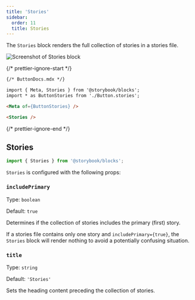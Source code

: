 ```yaml
---
title: 'Stories'
sidebar:
  order: 11
  title: Stories
---
```


<YouTubeCallout id="uAA1JvLcl-w" title="Avoid Documentation Nightmares with Storybook's Stories Doc Block" params="start=185" />

The `Stories` block renders the full collection of stories in a stories file.

![Screenshot of Stories block](../../_assets/api/doc-block-stories.png)

{/* prettier-ignore-start */}

```md
{/* ButtonDocs.mdx */}

import { Meta, Stories } from '@storybook/blocks';
import * as ButtonStories from './Button.stories';

<Meta of={ButtonStories} />

<Stories />
```

{/* prettier-ignore-end */}

## Stories

```js
import { Stories } from '@storybook/blocks';
```

`Stories` is configured with the following props:

### `includePrimary`

Type: `boolean`

Default: `true`

Determines if the collection of stories includes the primary (first) story.

<Callout variant="info" icon="💡">

  If a stories file contains only one story and `includePrimary={true}`, the `Stories` block will render nothing to avoid a potentially confusing situation.
  
</Callout>

### `title`

Type: `string`

Default: `'Stories'`

Sets the heading content preceding the collection of stories.
